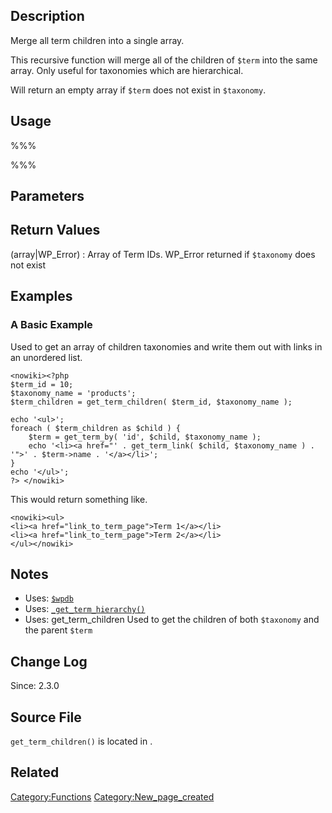 {{Languages|
{{en|Function Reference/get term children}}
{{ja|関数リファレンス/get term children}}
}}

== Description ==
Merge all term children into a single array. 

This recursive function will merge all of the children of <tt>$term</tt> into the same array. Only useful for taxonomies which are hierarchical. 

Will return an empty array if <tt>$term</tt> does not exist in <tt>$taxonomy</tt>. 

== Usage ==
%%%<?php get_term_children( $term, $taxonomy ); ?>%%%

== Parameters ==
{{Parameter|$term|string|ID of Term to get children}}
{{Parameter|$taxonomy|string|Taxonomy Name}}

== Return Values ==
; (array&#124;WP_Error) : Array of Term IDs. WP_Error returned if <tt>$taxonomy</tt> does not exist

== Examples ==
=== A Basic Example ===

Used to get an array of children taxonomies and write them out with links in an unordered list.

<pre><nowiki><?php
$term_id = 10;
$taxonomy_name = 'products';
$term_children = get_term_children( $term_id, $taxonomy_name );

echo '<ul>';
foreach ( $term_children as $child ) {
	$term = get_term_by( 'id', $child, $taxonomy_name );
	echo '<li><a href="' . get_term_link( $child, $taxonomy_name ) . '">' . $term->name . '</a></li>';
}
echo '</ul>';
?> </nowiki></pre>

This would return something like.

<pre><nowiki><ul> 
<li><a href="link_to_term_page">Term 1</a></li>
<li><a href="link_to_term_page">Term 2</a></li>
</ul></nowiki></pre>

== Notes ==
* Uses: [[Class Reference/wpdb|<tt>$wpdb</tt>]]
* Uses: [[Function_Reference/_get_term_hierarchy|<tt>_get_term_hierarchy()</tt>]]
* Uses: get_term_children Used to get the children of both <tt>$taxonomy</tt> and the parent <tt>$term</tt>

== Change Log ==
Since: 2.3.0

== Source File ==
<!-- Need links to current source code files -->
<tt>get_term_children()</tt> is located in {{Trac|wp-includes/taxonomy.php}}.

== Related ==
{{Term Tags}}

{{Tag Footer}}

[[Category:Functions]]
[[Category:New_page_created]]